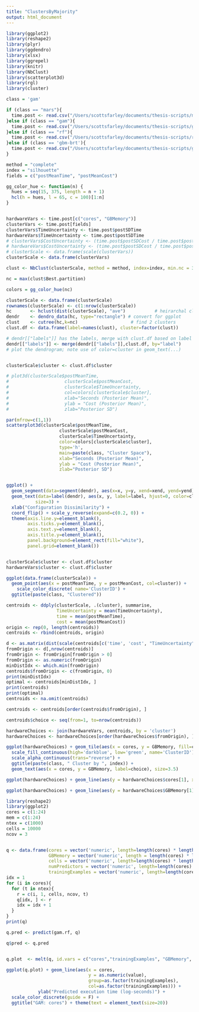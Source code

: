 ```yaml
---
title: "ClustersByMajority"
output: html_document
---
```


```r

library(ggplot2)
library(reshape2)
library(plyr)
library(ggdendro)
library(xlsx)
library(ggrepel)
library(knitr)
library(NbClust)
library(scatterplot3d)
library(rgl)
library(cluster)
```



```r
class = 'gam'

if (class == "mars"){
  time.post <- read.csv("/Users/scottsfarley/documents/thesis-scripts/marssrs.csv", 1)
}else if (class == "gam"){
  time.post <- read.csv("/Users/scottsfarley/documents/thesis-scripts/gam.csv", 1)
}else if (class == "rf"){
  time.post <- read.csv("/Users/scottsfarley/documents/thesis-scripts/rf.csv", 1)
}else if (class == 'gbm-brt'){
  time.post <- read.csv("/Users/scottsfarley/documents/thesis-scripts/gbm-brt.csv", 1)
}

method = "complete"
index = "silhouette"
fields = c("postMeanTime", "postMeanCost")

gg_color_hue <- function(n) {
  hues = seq(15, 375, length = n + 1)
  hcl(h = hues, l = 65, c = 100)[1:n]
}


hardwareVars <- time.post[c("cores", "GBMemory")]
clusterVars <- time.post[fields]
clusterVars$TimeUncertainty <- time.post$postSDTime
hardwareVars$TimeUncertainty <- time.post$postSDTime 
# clusterVars$CostUncertainty <- (time.post$postSDCost / time.post$postMeanCost) * 100
# hardwareVars$CostUncertainty <- (time.post$postSDCost / time.post$postMeanCost) * 100
# clusterScale <- data.frame(scale(clusterVars))
clusterScale <- data.frame(clusterVars)

clust <- NbClust(clusterScale, method = method, index=index, min.nc = 3)

nc = max(clust$Best.partition)

colors = gg_color_hue(nc)

clusterScale <- data.frame(clusterScale)
rownames(clusterScale) <- c(1:nrow(clusterScale))
hc       <- hclust(dist(clusterScale), "ave")           # heirarchal clustering
dendr    <- dendro_data(hc, type="rectangle") # convert for ggplot
clust    <- cutree(hc,k=nc)                    # find 2 clusters
clust.df <- data.frame(label=names(clust), cluster=factor(clust))

# dendr[["labels"]] has the labels, merge with clust.df based on label column
dendr[["labels"]] <- merge(dendr[["labels"]],clust.df, by="label")
# plot the dendrogram; note use of color=cluster in geom_text(...)


clusterScale$cluster <- clust.df$cluster

# plot3d(clusterScale$postMeanTime,
#                     clusterScale$postMeanCost,
#                     clusterScale$TimeUncertainty,
#                     col=colors[clusterScale$cluster],
#                     xlab="Seconds (Posterior Mean)",
#                     ylab = "Cost (Posterior Mean)",
#                     zlab="Posterior SD")

par(mfrow=c(1,1))
scatterplot3d(clusterScale$postMeanTime,
                    clusterScale$postMeanCost,
                    clusterScale$TimeUncertainty,
                    color=colors[clusterScale$cluster],
                    type='h',
                    main=paste(class, "Cluster Space"),
                    xlab="Seconds (Posterior Mean)",
                    ylab = "Cost (Posterior Mean)",
                    zlab="Posterior SD")


ggplot() + 
  geom_segment(data=segment(dendr), aes(x=x, y=y, xend=xend, yend=yend)) + 
  geom_text(data=label(dendr), aes(x, y, label=label, hjust=0, color=cluster), 
           size=3) +
  xlab("Configuration Dissimilarity") +
  coord_flip() + scale_y_reverse(expand=c(0.2, 0)) + 
  theme(axis.line.y=element_blank(),
        axis.ticks.y=element_blank(),
        axis.text.y=element_blank(),
        axis.title.y=element_blank(),
        panel.background=element_rect(fill="white"),
        panel.grid=element_blank())


clusterScale$cluster <- clust.df$cluster
hardwareVars$cluster <- clust.df$cluster

ggplot(data.frame(clusterScale)) + 
  geom_point(aes(x = postMeanTime, y = postMeanCost, col=cluster)) +
    scale_color_discrete( name='ClusterID') +
  ggtitle(paste(class, "Clustered"))

centroids <- ddply(clusterScale, .(cluster), summarise, 
                   TimeUncertainty = mean(TimeUncertainty),
                   time = mean(postMeanTime),
                   cost = mean(postMeanCost))
origin <- rep(0, length(centroids))
centroids <- rbind(centroids, origin)

d <- as.matrix(dist(scale(centroids[c('time', 'cost', "TimeUncertainty")])))
fromOrigin <- d[,nrow(centroids)]
fromOrigin <- fromOrigin[fromOrigin > 0]
fromOrigin <- as.numeric(fromOrigin)
minDistIdx <- which.min(fromOrigin)
centroids$fromOrigin <- c(fromOrigin, 0)
print(minDistIdx)
optimal <- centroids[minDistIdx, ]
print(centroids)
print(optimal)
centroids <- na.omit(centroids)

centroids <- centroids[order(centroids$fromOrigin), ]

centroids$choice <- seq(from=1, to=nrow(centroids))

hardwareChoices <- join(hardwareVars, centroids, by = 'cluster') 
hardwareChoices <- hardwareChoices[order(hardwareChoices$fromOrigin), ]

ggplot(hardwareChoices) + geom_tile(aes(x = cores, y = GBMemory, fill=choice)) +
  scale_fill_continuous(high='darkblue', low='green', name='ClusterID') +
  scale_alpha_continuous(trans="reverse") +
  ggtitle(paste(class, " Cluster by ", index)) +
  geom_text(aes(x = cores, y = GBMemory, label=choice), size=3.5)

ggplot(hardwareChoices) + geom_line(aes(y = hardwareChoices$cores[1], x = fromOrigin)) + geom_point(aes(y = cores, x = fromOrigin)) + ggtitle(paste(class, "Optimal Cores")) + ylab("Cores")

ggplot(hardwareChoices) + geom_line(aes(y = hardwareChoices$GBMemory[1], x = fromOrigin)) + geom_point(aes(y = GBMemory, x = fromOrigin)) + ggtitle(paste(class, "Optimal Cores")) + ylab("Memory")
```

```r
library(reshape2)
library(ggplot2)
cores = c(1:24)
mem = c(1:24)
ntex = c(1000)
cells = 10000
ncov = 3


q <- data.frame(cores = vector('numeric', length=length(cores) * length(ntex)),
                GBMemory = vector('numeric', length = length(cores) * length(ntex)),
                cells = vector('numeric', length=length(cores) * length(ntex)),
                numPredictors = vector('numeric', length=length(cores) * length(ntex)),
                trainingExamples = vector('numeric', length=length(cores) * length(ntex)))
idx = 1
for (i in cores){
  for (t in ntex){
    r = c(i, 1, cells, ncov, t)
    q[idx, ] <- r
    idx = idx + 1
  }
}
print(q)

q.pred <- predict(gam.rf, q)

q$pred <- q.pred


q.plot  <- melt(q, id.vars = c("cores","trainingExamples", "GBMemory", "cells", "numPredictors"))

ggplot(q.plot) + geom_line(aes(x = cores, 
                               y = as.numeric(value), 
                               group=as.factor(trainingExamples), 
                               col=as.factor(trainingExamples))) + 
            ylab("Predicted execution time (log-seconds)") +
  scale_color_discrete(guide = F) + 
  ggtitle("GAM: cores") + theme(text = element_text(size=20))




```

